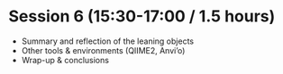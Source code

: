 # Session 6 (15:30-17:00 / 1.5 hours)

 * Summary and reflection of the leaning objects
 * Other tools & environments (QIIME2, Anvi'o)
 * Wrap-up & conclusions



